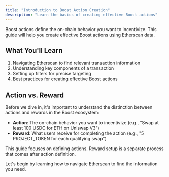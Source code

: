 ```yaml
---
title: "Introduction to Boost Action Creation"
description: "Learn the basics of creating effective Boost actions"
---
```


Boost actions define the on-chain behavior you want to incentivize. This guide will help you create effective Boost actions using Etherscan data.

## What You'll Learn

1. Navigating Etherscan to find relevant transaction information
2. Understanding key components of a transaction
3. Setting up filters for precise targeting
4. Best practices for creating effective Boost actions

## Action vs. Reward

Before we dive in, it's important to understand the distinction between actions and rewards in the Boost ecosystem:

- **Action**: The on-chain behavior you want to incentivize (e.g., "Swap at least 100 USDC for ETH on Uniswap V3")
- **Reward**: What users receive for completing the action (e.g., "5 PROJECT_TOKEN for each qualifying swap")

This guide focuses on defining actions. Reward setup is a separate process that comes after action definition.

Let's begin by learning how to navigate Etherscan to find the information you need.